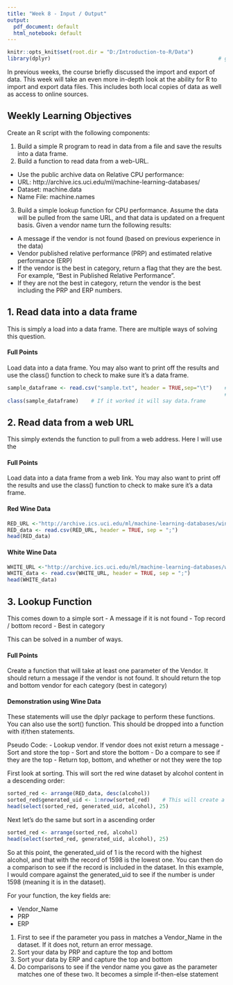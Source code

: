 ```yaml
---
title: "Week 8 - Input / Output"
output:
  pdf_document: default
  html_notebook: default
---
```

```r
knitr::opts_knit$set(root.dir = "D:/Introduction-to-R/Data")
library(dplyr)                                                      # going to use this for the arrange function
```
In previous weeks, the course briefly discussed the import and export of data. This week will take an even more in-depth look at the ability for R to import and export data files. This includes both local copies of data as well as access to online sources.

## Weekly Learning Objectives
Create an R script with the following components:

1. Build a simple R program to read in data from a file and save the results into a data frame.
2. Build a function to read data from a web-URL.

- Use the public archive data on Relative CPU performance: 
- URL: http://archive.ics.uci.edu/ml/machine-learning-databases/
- Dataset: machine.data
- Name File: machine.names

3.  Build a simple lookup function for CPU performance. Assume the data will be pulled from the same URL, and that data is updated on a frequent basis. Given a vendor name turn the following results:

- A message if the vendor is not found (based on previous experience in the data)
- Vendor published relative performance (PRP) and estimated relative performance (ERP)
- If the vendor is the best in category, return a flag that they are the best. For example, "Best in Published Relative Performance".
- If they are not the best in category, return the vendor is the best including the PRP and ERP numbers.


## 1. Read data into a data frame
This is simply a load into a data frame.  There are multiple ways of solving this question.

#### Full Points
Load data into a data frame.  You may also want to print off the results and use the class() function to check to make sure it's a data frame.  
```r
sample_dataframe <- read.csv("sample.txt", header = TRUE,sep="\t")    #  First row is a header.  
                                                                      #  Field separated by a tab (\t)
class(sample_dataframe)    # If it worked it will say data.frame
```
## 2. Read data from a web URL
This simply extends the function to pull from a web address.  Here I will use the 

#### Full Points
Load data into a data frame from a web link.  You may also want to print off the results and use the class() function to check to make sure it's a data frame.  

#### Red Wine Data
```r
RED_URL <-"http://archive.ics.uci.edu/ml/machine-learning-databases/wine-quality/winequality-red.csv"
RED_data <- read.csv(RED_URL, header = TRUE, sep = ";")                                                             
head(RED_data)
```
#### White Wine Data
```r
WHITE_URL <-"http://archive.ics.uci.edu/ml/machine-learning-databases/wine-quality/winequality-white.csv"
WHITE_data <- read.csv(WHITE_URL, header = TRUE, sep = ";")  
head(WHITE_data)
```
## 3. Lookup Function
This comes down to a simple sort
- A message if it is not found
- Top record / bottom record
- Best in category

This can be solved in a number of ways.  

#### Full Points
Create a function that will take at least one parameter of the Vendor.  It should return a message if the vendor is not found.  It should return the top and bottom vendor for each category (best in category)

#### Demonstration using Wine Data
These statements will use the dplyr package to perform these functions.  You can also use the sort() function.  This should be dropped into a function with if/then statements.  

Pseudo Code:
- Lookup vendor.  If vendor does not exist return a message
- Sort and store the top
- Sort and store the bottom
- Do a compare to see if they are the top
- Return top, bottom, and whether or not they were the top

First look at sorting. This will sort the red wine dataset by alcohol content in a descending order:
```r
sorted_red <- arrange(RED_data, desc(alcohol))
sorted_red$generated_uid <- 1:nrow(sorted_red)    # This will create a unique identifier for each record 
head(select(sorted_red, generated_uid, alcohol), 25)
```
Next let's do the same but sort in a ascending order
```r
sorted_red <- arrange(sorted_red, alcohol)
head(select(sorted_red, generated_uid, alcohol), 25)
```
So at this point, the generated_uid of 1 is the record with the highest alcohol, and that with the record of 1598 is the lowest one.  You can then do a comparison to see if the record is included in the dataset.  In this example, I would compare against the generated_uid to see if the number is under 1598 (meaning it is in the dataset).

For your function, the key fields are:

- Vendor_Name
- PRP
- ERP

1. First to see if the parameter you pass in matches a Vendor_Name in the dataset.  If it does not, return an error message.  
2. Sort your data by PRP and capture the top and bottom
3. Sort your data by ERP and capture the top and bottom
4. Do comparisons to see if the vendor name you gave as the parameter matches one of these two.  It becomes a simple if-then-else statement
